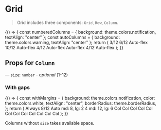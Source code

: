 
<Meta title="Layout/Grid" component={Grid} />

# Grid

> Grid includes three components: `Grid`, `Row`, `Column`.

<Preview>
  <Story name="Grid">
    {() => {
      const numberedColumns = {
        background: theme.colors.notification,
        textAlign: "center"
      };
      const autoColumns = {
        background: theme.colors.warning,
        textAlign: "center"
      };
      return (
        <Grid>
          <Row>
            <Column size={3} style={numberedColumns}>
              <Text>3/12</Text>
            </Column>
            <Column size={6} style={numberedColumns}>
              <Text>6/12</Text>
            </Column>
            <Column style={autoColumns}>
              <Text>Auto-flex</Text>
            </Column>
          </Row>
          <Row>
            <Column size={10} order={1} style={numberedColumns}>
              <Text>10/12</Text>
            </Column>
            <Column style={autoColumns}>
              <Text>Auto-flex</Text>
            </Column>
          </Row>
          <Row>
            <Column size={4} style={numberedColumns}>
              <Text>4/12</Text>
            </Column>
            <Column style={autoColumns}>
              <Text>Auto-flex</Text>
            </Column>
          </Row>
          <Row>
            <Column style={autoColumns}>
              <Text>Auto-flex</Text>
            </Column>
            <Column size={4} style={numberedColumns}>
              <Text>4/12</Text>
            </Column>
            <Column style={autoColumns}>
              <Text>Auto-flex</Text>
            </Column>
          </Row>
        </Grid>
      );
    }}
  </Story>
</Preview>

## Props for `Column`

— `size`: `number` - _optional_ (1-12)

### With gaps

<Preview>
  <Story name="with margins">
    {() => {
      const withMargins = {
        background: theme.colors.notification,
        color: theme.colors.white,
        textAlign: "center",
        borderRadius: theme.borderRadius,
      };
      return (
        <Grid>
          <Row>
            <Column size={{sm: 8}} style={withMargins}>
              <Text>Always 8/12</Text>
            </Column>
            <Column style={withMargins}>
              <Text>Auto</Text>
            </Column>
          </Row>
          <Row>
            <Column size={{lg: 2, md: 8}} style={withMargins}>
              <Text>md: 8, lg: 2</Text>
            </Column>
            <Column size={4} style={withMargins}>
              <Text>4</Text>
            </Column>
            <Column size={{lg: 6, md: 12}} style={withMargins}>
              <Text>md: 12, lg: 6</Text>
            </Column>
          </Row>
          <Row>
            <Column size={{lg: 1, md: 3, sm: 6}} style={withMargins}>
              <Text>Col</Text>
            </Column>
            <Column size={{lg: 1, md: 3, sm: 6}} style={withMargins}>
              <Text>Col</Text>
            </Column>
            <Column size={{lg: 1, md: 3, sm: 6}} style={withMargins}>
              <Text>Col</Text>
            </Column>
            <Column size={{lg: 1, md: 3, sm: 6}} style={withMargins}>
              <Text>Col</Text>
            </Column>
            <Column size={{lg: 1, md: 3, sm: 6}} style={withMargins}>
              <Text>Col</Text>
            </Column>
            <Column size={{lg: 1, md: 3, sm: 6}} style={withMargins}>
              <Text>Col</Text>
            </Column>
            <Column size={{lg: 1, md: 3, sm: 6}} style={withMargins}>
              <Text>Col</Text>
            </Column>
            <Column size={{lg: 1, md: 3, sm: 6}} style={withMargins}>
              <Text>Col</Text>
            </Column>
            <Column size={{lg: 1, md: 3, sm: 6}} style={withMargins}>
              <Text>Col</Text>
            </Column>
            <Column size={{lg: 1, md: 3, sm: 6}} style={withMargins}>
              <Text>Col</Text>
            </Column>
            <Column size={{lg: 1, md: 3, sm: 6}} style={withMargins}>
              <Text>Col</Text>
            </Column>
            <Column size={{lg: 1, md: 3, sm: 6}} style={withMargins}>
              <Text>Col</Text>
            </Column>
          </Row>
        </Grid>
      );
    }}
  </Story>
</Preview>

Columns without `size` takes available space.
